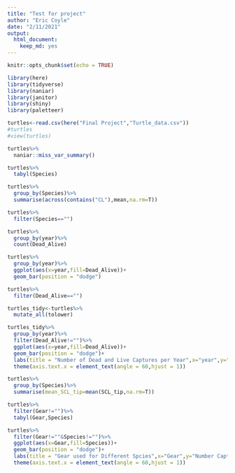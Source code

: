 ```yaml
---
title: "Test for project"
author: "Eric Coyle"
date: "2/11/2021"
output: 
  html_document: 
    keep_md: yes
---
```


```r
knitr::opts_chunk$set(echo = TRUE)
```

```r
library(here)
library(tidyverse)
library(naniar)
library(janitor)
library(shiny)
library(paletteer)
```

```r
turtles<-read.csv(here("Final Project","Turtle_data.csv"))
#turtles
#view(turtles)
```


```r
turtles%>%
  naniar::miss_var_summary()
```
```r
turtles%>%
  tabyl(Species)
```
```r
turtles%>%
  group_by(Species)%>%
  summarise(across(contains("CL"),mean,na.rm=T))
```
```r
turtles%>%
  filter(Species=="")
```

```r
turtles%>%
  group_by(year)%>%
  count(Dead_Alive)
```
```r
turtles%>%
  group_by(year)%>%
  ggplot(aes(x=year,fill=Dead_Alive))+
  geom_bar(position = "dodge")
```
```r
turtles%>%
  filter(Dead_Alive=="")
```

```r
turtles_tidy<-turtles%>%
  mutate_all(tolower)
```

```r
turtles_tidy%>%
  group_by(year)%>%
  filter(Dead_Alive!="")%>%
  ggplot(aes(x=year,fill=Dead_Alive))+
  geom_bar(position = "dodge")+
  labs(title = "Number of Dead and Live Captures per Year",x="year",y="Number of Dead or Live Captures")+
  theme(axis.text.x = element_text(angle = 60,hjust = 1))
```
```r
turtles%>%
  group_by(Species)%>%
  summarise(mean_SCL_tip=mean(SCL_tip,na.rm=T))
```


```r
turtles%>%
  filter(Gear!="")%>%
  tabyl(Gear,Species)
```
```r
turtles%>%
  filter(Gear!=""&Species!="")%>%
  ggplot(aes(x=Gear,fill=Species))+
  geom_bar(position = "dodge")+
  labs(title = "Gear used for Different Spcies",x="Gear",y="Number Captured with Given Method")+
  theme(axis.text.x = element_text(angle = 60,hjust = 1))
```

